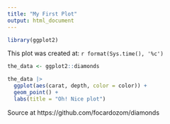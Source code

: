 ```yaml
---
title: "My First Plot"
output: html_document
---
```


```r
library(ggplot2)
```

This plot was created at: `r format(Sys.time(), '%c')`

```r
the_data <- ggplot2::diamonds

the_data |> 
  ggplot(aes(carat, depth, color = color)) +
  geom_point() +
  labs(title = "Oh! Nice plot")
```

Source at https://github.com/focardozom/diamonds
